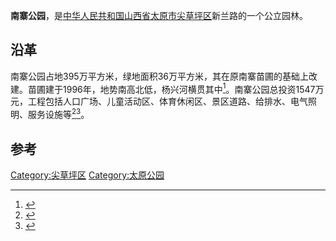 {{coord|37.97839|112.52823|display=title}}
'''南寨公园'''，是[[中华人民共和国|中华人民共和国]][[山西省|山西省]][[太原市|太原市]][[尖草坪区|尖草坪区]]新兰路的一个公立园林。

== 沿革 ==
南寨公园占地395万平方米，绿地面积36万平方米，其在原南寨苗圃的基础上改建。苗圃建于1996年，地势南高北低，杨兴河横贯其中<ref>{{Cite book|title=并北风光|last=[[韩贵福|韩贵福]]主编|first=|publisher=太原：[[山西人民出版社|山西人民出版社]]|year=2010.05|isbn=978-7-203-06735-1|location=|pages=133-135}}</ref>。南寨公园总投资1547万元，工程包括人口广场、儿童活动区、体育休闲区、景区道路、给排水、电气照明、服务设施等<ref>{{Cite book|title=中国中西部地区开发年鉴 2006|last=杜鹰主编|first=|publisher=北京：[[中国财政经济出版社|中国财政经济出版社]]|year=2007.05|isbn=7-5005-9575-1|location=|pages=240}}</ref><ref>{{Cite book|title=放飞心情逛山西|last=赵澎碧著|first=|publisher=上海：[[中华地图学社|中华地图学社]]|year=2011.10|isbn=978-7-80031-655-5|location=|pages=275-276}}</ref>。

==参考==
{{reflist}}

[[Category:尖草坪区|Category:尖草坪区]]
[[Category:太原公园|Category:太原公园]]